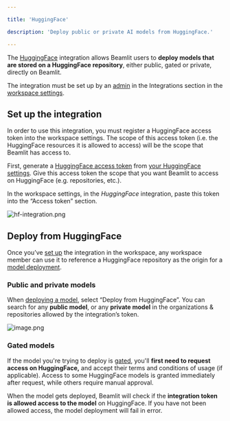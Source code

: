 ```yaml
---

title: 'HuggingFace'

description: 'Deploy public or private AI models from HuggingFace.'

---
```


The [HuggingFace](https://huggingface.co/) integration allows Beamlit users to **deploy models that are stored on a HuggingFace repository**, either public, gated or private, directly on Beamlit.

The integration must be set up by an [admin](../Security/Workspace-access-control.md) in the Integrations section in the [workspace settings](../Security/Workspace-access-control.md).

## Set up the integration

In order to use this integration, you must register a HuggingFace access token into the workspace settings. The scope of this access token (i.e. the HuggingFace resources it is allowed to access) will be the scope that Beamlit has access to.

First, generate a [HuggingFace access token](https://huggingface.co/docs/hub/security-tokens) from [your HuggingFace settings](https://huggingface.co/settings/tokens). Give this access token the scope that you want Beamlit to access on HuggingFace (e.g. repositories, etc.). 

In the workspace settings, in the *HuggingFace* integration, paste this token into the “Access token” section.

![hf-integration.png](HuggingFace/hf-integration.png)

## Deploy from HuggingFace

Once you’ve [set up](HuggingFace.md) the integration in the workspace, any workspace member can use it to reference a HuggingFace repository as the origin for a [model deployment](../Models/Model-deployment.md). 

### Public and private models

When [deploying a model](../Models/Model-deployment.md), select “Deploy from HuggingFace”. You can search for any **public model**, or any **private model** in the organizations & repositories allowed by the integration’s token.

![image.png](HuggingFace/image.png)

### Gated models

If the model you're trying to deploy is [gated](https://huggingface.co/docs/hub/models-gated), you'll **first need to request access on HuggingFace,** and accept their terms and conditions of usage (if applicable). Access to some HuggingFace models is granted immediately after request, while others require manual approval.

When the model gets deployed, Beamlit will check if the **integration token is allowed access to the model** on HuggingFace. If you have not been allowed access, the model deployment will fail in error.